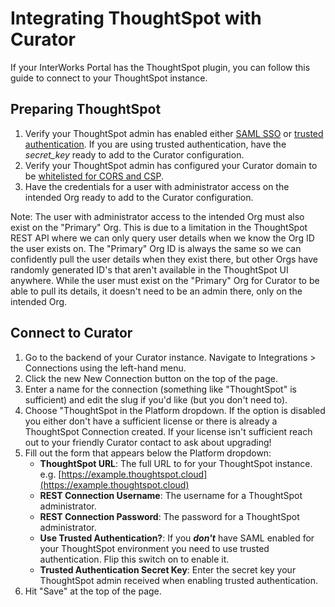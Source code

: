 # Integrating ThoughtSpot with Curator

If your InterWorks Portal has the ThoughtSpot plugin, you can follow this guide to connect to your ThoughtSpot instance.

## Preparing ThoughtSpot

 1. Verify your ThoughtSpot admin has enabled either [SAML SSO](https://developers.thoughtspot.com/docs/saml-sso) or
 [trusted authentication](https://developers.thoughtspot.com/docs/trusted-auth).  If you are using trusted
 authentication, have the *secret_key* ready to add to the Curator configuration.
 2. Verify your ThoughtSpot admin has configured your Curator domain to be
 [whitelisted for CORS and CSP](https://developers.thoughtspot.com/docs/security-settings).
 3. Have the credentials for a user with administrator access on the intended Org ready to add to the Curator configuration.

 Note: The user with administrator access to the intended Org must also exist on the "Primary" Org. This is due to a
 limitation in the ThoughtSpot REST API where we can only query user details when we know the Org ID the user exists
 on. The "Primary" Org ID is always the same so we can confidently pull the user details when they exist there, but
 other Orgs have randomly generated ID's that aren't available in the ThoughtSpot UI anywhere. While the user must
 exist on the "Primary" Org for Curator to be able to pull its details, it doesn't need to be an admin there, only
 on the intended Org.

## Connect to Curator

 1. Go to the backend of your Curator instance.  Navigate to Integrations > Connections using the left-hand menu.
 2. Click the new New Connection button on the top of the page.
 3. Enter a name for the connection (something like "ThoughtSpot" is sufficient) and edit the slug if you'd like (but
 you don't need to).
 4. Choose "ThoughtSpot in the Platform dropdown.  If the option is disabled you either don't have a sufficient license
 or there is already a ThoughtSpot Connection created.  If your license isn't sufficient reach out to your friendly
 Curator contact to ask about upgrading!
 5. Fill out the form that appears below the Platform dropdown:
    - **ThoughtSpot URL**: The full URL to for your ThoughtSpot instance.
	e.g. [https://example.thoughtspot.cloud](https://example.thoughtspot.cloud)
    - **REST Connection Username**: The username for a ThoughtSpot administrator.
    - **REST Connection Password**: The password for a ThoughtSpot administrator.
    - **Use Trusted Authentication?**: If you ***don't*** have SAML enabled for your ThoughtSpot environment you need
	to use trusted authentication.  Flip this switch on to enable it.
    - **Trusted Authentication Secret Key**: Enter the secret key your ThoughtSpot admin received when enabling trusted authentication.
 6. Hit "Save" at the top of the page.
